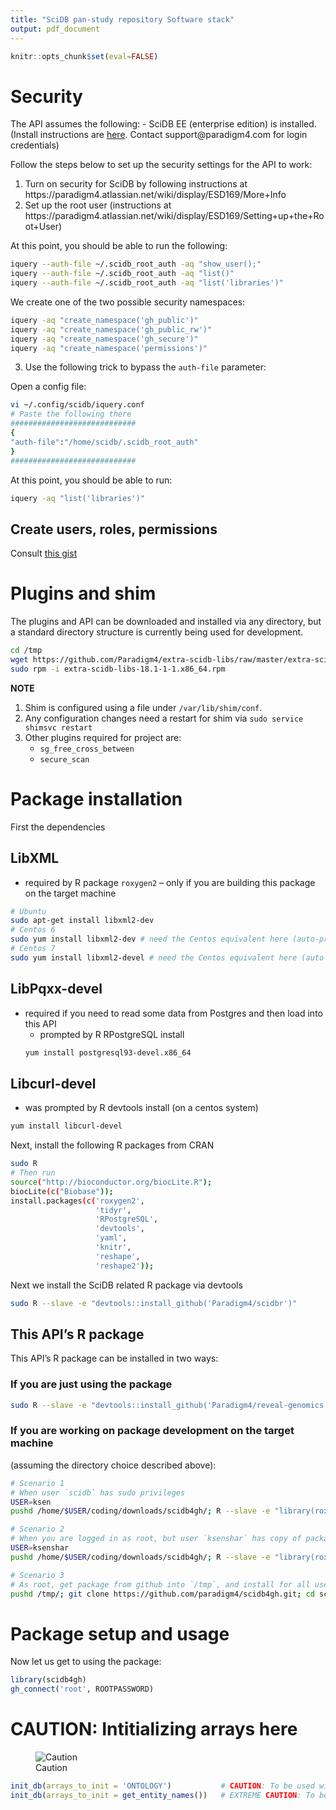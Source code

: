 ```yaml
---
title: "SciDB pan-study repository Software stack"
output: pdf_document
---
```


```r
knitr::opts_chunk$set(eval=FALSE)
```

# Security

The API assumes the following:
- SciDB EE (enterprise edition) is installed. 
(Install instructions are [here](https://downloads.paradigm4.com/enterprise/16.9/SciDB-Installation-v16.9.pdf).
Contact support@paradigm4.com for login credentials)

Follow the steps below to set up the security settings for the API to work:

1. Turn on security for SciDB by following instructions at
https://paradigm4.atlassian.net/wiki/display/ESD169/More+Info
2. Set up the root user (instructions at 
https://paradigm4.atlassian.net/wiki/display/ESD169/Setting+up+the+Root+User)

At this point, you should be able to run the following:
```sh
iquery --auth-file ~/.scidb_root_auth -aq "show_user();"
iquery --auth-file ~/.scidb_root_auth -aq "list()"
iquery --auth-file ~/.scidb_root_auth -aq "list('libraries')"
```

We create one of the two possible security namespaces:
```sh
iquery -aq "create_namespace('gh_public')"
iquery -aq "create_namespace('gh_public_rw')"
iquery -aq "create_namespace('gh_secure')"
iquery -aq "create_namespace('permissions')"
```

3. Use the following trick to bypass the `auth-file` parameter:

Open a config file:
```sh
vi ~/.config/scidb/iquery.conf
# Paste the following there
############################
{
"auth-file":"/home/scidb/.scidb_root_auth"
}
############################
```

At this point, you should be able to run:

```sh
iquery -aq "list('libraries')"
```

## Create users, roles, permissions

Consult [this gist](https://gist.github.com/ksens/27c21f25246f1e6ef2e5d5cde0909682)

# Plugins and shim

The plugins and API can be downloaded and installed via any directory, but a 
standard directory structure is currently being used for development.

```sh
cd /tmp
wget https://github.com/Paradigm4/extra-scidb-libs/raw/master/extra-scidb-libs-18.1-1-1.x86_64.rpm
sudo rpm -i extra-scidb-libs-18.1-1-1.x86_64.rpm
```

**NOTE**

1. Shim is configured using a file under `/var/lib/shim/conf`. 
2. Any configuration changes need a restart for shim via `sudo service shimsvc restart`
3. Other plugins required for project are:
    + `sg_free_cross_between`
    + `secure_scan`

# Package installation

First the dependencies

## LibXML 

- required by R package `roxygen2` -- only if you are building this package on the target machine
```sh
# Ubuntu
sudo apt-get install libxml2-dev
# Centos 6
sudo yum install libxml2-dev # need the Centos equivalent here (auto-prompted by R roxgen2 install below)
# Centos 7
sudo yum install libxml2-devel # need the Centos equivalent here (auto-prompted by R roxgen2 install below)
```

## LibPqxx-devel 

- required if you need to read some data from Postgres and then load into this API
    + prompted by R RPostgreSQL install
```sh
yum install postgresql93-devel.x86_64
```

## Libcurl-devel 

- was prompted by R devtools install (on a centos system)

```sh
yum install libcurl-devel
```

Next, install the following R packages from CRAN
```sh
sudo R
# Then run
source("http://bioconductor.org/biocLite.R"); 
biocLite(c("Biobase")); 
install.packages(c('roxygen2', 
                   'tidyr', 
                   'RPostgreSQL', 
                   'devtools',
                   'yaml',
                   'knitr',
                   'reshape',
                   'reshape2')); 
```

Next we install the SciDB related R package via devtools

```sh
sudo R --slave -e "devtools::install_github('Paradigm4/scidbr')"
```

## This API's R package

This API's R package can be installed in two ways:

### If you are just using the package

```sh
sudo R --slave -e "devtools::install_github('Paradigm4/reveal-genomics')"
```

### If you are working on package development on the target machine 

(assuming the directory choice described above):

```sh
# Scenario 1
# When user `scidb` has sudo privileges
USER=ksen
pushd /home/$USER/coding/downloads/scidb4gh/; R --slave -e "library(roxygen2); roxygenize()" && cd .. && sudo R CMD build scidb4gh && sudo R CMD INSTALL scidb4gh_0.1.tar.gz ; popd

# Scenario 2
# When you are logged in as root, but user `ksenshar` has copy of package
USER=ksenshar
pushd /home/$USER/coding/downloads/scidb4gh/; R --slave -e "library(roxygen2); roxygenize()" && cd /home/$USER/coding/downloads/ && R CMD build scidb4gh && R CMD INSTALL scidb4gh_0.1.tar.gz; popd

# Scenario 3 
# As root, get package from github into `/tmp`, and install for all users
pushd /tmp/; git clone https://github.com/paradigm4/scidb4gh.git; cd scidb4gh; R --slave -e "library(roxygen2); roxygenize()" && cd /tmp/ && R CMD build scidb4gh && R CMD INSTALL scidb4gh_0.1.tar.gz && rm -rf scidb4gh; popd
```

# Package setup and usage

Now let us get to using the package:

```R
library(scidb4gh)
gh_connect('root', ROOTPASSWORD)
```

# CAUTION: Intitializing arrays here

![Caution](http://findicons.com/files/icons/2787/beautiful_flat_icons/128/caution.png)
```R
init_db(arrays_to_init = 'ONTOLOGY')           # CAUTION: To be used with care by DB admin only
init_db(arrays_to_init = get_entity_names())   # EXTREME CAUTION: To be used with extreme care by DB admin only
```


